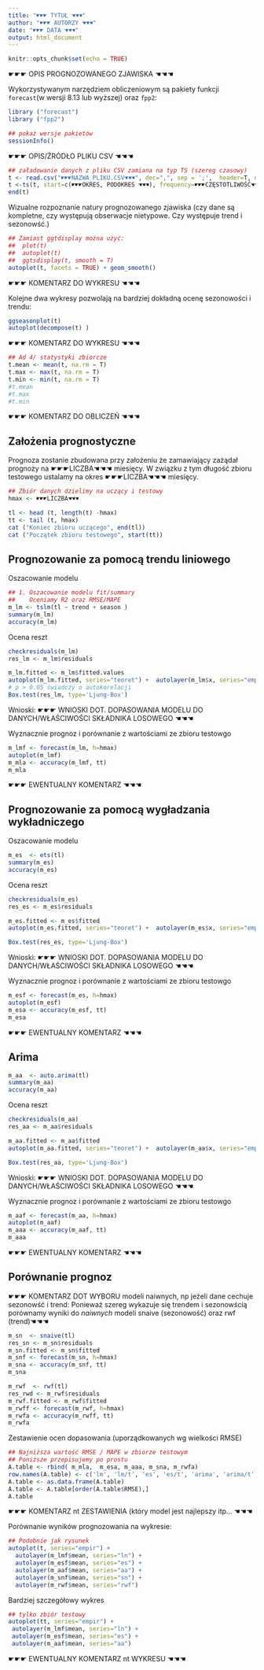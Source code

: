```yaml
---
title: "☛☛☛ TYTUŁ ☚☚☚"
author: "☛☛☛ AUTORZY ☚☚☚"
date: "☛☛☛ DATA ☚☚☚"
output: html_document
---
```


```r
knitr::opts_chunk$set(echo = TRUE)
```
☛☛☛ OPIS PROGNOZOWANEGO ZJAWISKA ☚☚☚

Wykorzystywanym narzędziem obliczeniowym są pakiety funkcji `forecast`(w wersji 8.13 lub wyższej) 
oraz `fpp2`:

```r
library ("forecast")
library ("fpp2")

## pokaż wersje pakietów
sessionInfo()
```

☛☛☛ OPIS/ŹRÓDŁO PLIKU CSV ☚☚☚

```r
## załadowanie danych z pliku CSV zamiana na typ TS (szereg czasowy)
t <- read.csv("☛☛☛NAZWA_PLIKU.CSV☚☚☚", dec=",", sep = ';',  header=T, na.string="NA");
t <-ts(t, start=c(☛☛☛OKRES, PODOKRES ☚☚☚), frequency=☛☛☛CZĘSTOTLIWOŚĆ☚☚☚)
end(t)
```

Wizualne rozpoznanie natury prognozowanego zjawiska (czy dane są kompletne,
czy występują obserwacje nietypowe. Czy występuje trend i sezonowść.)

```r
## Zamiast ggtdisplay można użyć: 
##  plot(t)
##  autoplot(t) 
##  ggtsdisplay(t, smooth = T)
autoplot(t, facets = TRUE) + geom_smooth()
```

☛☛☛ KOMENTARZ DO WYKRESU  ☚☚☚

Kolejne dwa wykresy
pozwolają na bardziej dokładną ocenę sezonowości i trendu:

```r
ggseasonplot(t)
autoplot(decompose(t) )
```

☛☛☛ KOMENTARZ DO WYKRESU  ☚☚☚

```r
## Ad 4/ statystyki zbiorcze
t.mean <- mean(t, na.rm = T)
t.max <- max(t, na.rm = T)
t.min <- min(t, na.rm = T)
#t.mean
#t.max
#t.min
```

☛☛☛ KOMENTARZ DO OBLICZEŃ  ☚☚☚

## Założenia prognostyczne

Prognoza zostanie zbudowana przy założeniu że zamawiający 
zażądał prognozy na ☛☛☛LICZBA☚☚☚ miesięcy. 
W związku z tym długość zbioru testowego ustalamy na okres ☛☛☛LICZBA☚☚☚ miesięcy.

```r
## Zbiór danych dzielimy na uczący i testowy
hmax <- ☛☛☛LICZBA☚☚☚

tl <- head (t, length(t) -hmax)
tt <- tail (t, hmax)
cat ("Koniec zbioru uczącego", end(tl))
cat ("Początek zbioru testowego", start(tt))
```

## Prognozowanie za pomocą trendu liniowego

Oszacowanie modelu

```r
## 1. Oszacowanie modelu fit/summary
##    Oceniamy R2 oraz RMSE/MAPE
m_lm <- tslm(tl ~ trend + season )
summary(m_lm)
accuracy(m_lm)
```

Ocena reszt

```r
checkresiduals(m_lm)
res_lm <- m_lm$residuals
```

```r
m_lm.fitted <- m_lm$fitted.values
autoplot(m_lm.fitted, series="teoret") +  autolayer(m_lm$x, series="empir")
# p > 0.05 świadczy o autokorelacji
Box.test(res_lm, type='Ljung-Box')
```

Wnioski: ☛☛☛ WNIOSKI DOT. DOPASOWANIA MODELU DO DANYCH/WŁAŚCIWOŚCI SKŁADNIKA LOSOWEGO  ☚☚☚

Wyznacznie prognoz i porównanie z wartościami ze zbioru testowgo


```r
m_lmf <- forecast(m_lm, h=hmax)
autoplot(m_lmf)
m_mla <- accuracy(m_lmf, tt)
m_mla
```

☛☛☛ EWENTUALNY KOMENTARZ  ☚☚☚

## Prognozowanie za pomocą wygładzania wykładniczego

Oszacowanie modelu

```r
m_es  <- ets(tl)
summary(m_es)
accuracy(m_es)
```

Ocena reszt

```r
checkresiduals(m_es)
res_es <- m_es$residuals

m_es.fitted <- m_es$fitted
autoplot(m_es.fitted, series="teoret") +  autolayer(m_es$x, series="empir")

Box.test(res_es, type='Ljung-Box')
```

Wnioski: ☛☛☛ WNIOSKI DOT. DOPASOWANIA MODELU DO DANYCH/WŁAŚCIWOŚCI SKŁADNIKA LOSOWEGO  ☚☚☚

Wyznacznie prognoz i porównanie z wartościami ze zbioru testowgo

```r
m_esf <- forecast(m_es, h=hmax)
autoplot(m_esf)
m_esa <- accuracy(m_esf, tt)
m_esa
```

☛☛☛ EWENTUALNY KOMENTARZ  ☚☚☚

## Arima

```r
m_aa  <- auto.arima(tl)
summary(m_aa)
accuracy(m_aa)
```

Ocena reszt

```r
checkresiduals(m_aa)
res_aa <- m_aa$residuals

m_aa.fitted <- m_aa$fitted
autoplot(m_aa.fitted, series="teoret") +  autolayer(m_aa$x, series="empir")

Box.test(res_aa, type='Ljung-Box')
```

Wnioski: ☛☛☛ WNIOSKI DOT. DOPASOWANIA MODELU DO DANYCH/WŁAŚCIWOŚCI SKŁADNIKA LOSOWEGO  ☚☚☚

Wyznacznie prognoz i porównanie z wartościami ze zbioru testowgo

```r
m_aaf <- forecast(m_aa, h=hmax)
autoplot(m_aaf)
m_aaa <- accuracy(m_aaf, tt)
m_aaa
```

☛☛☛ EWENTUALNY KOMENTARZ ☚☚☚

## Porównanie prognoz

☛☛☛ KOMENTARZ DOT WYBORU modeli naiwnych, np jeżeli dane cechuje sezonowść i trend:
Ponieważ szereg wykazuje się trendem i sezonowścią porównamy wyniki
do *naiwnych* modeli snaive (sezonowość) oraz rwf (trend)☚☚☚



```r
m_sn  <- snaive(tl)
res_sn <- m_sn$residuals
m_sn.fitted <- m_sn$fitted
m_snf <- forecast(m_sn, h=hmax)
m_sna <- accuracy(m_snf, tt)
m_sna

m_rwf  <- rwf(tl)
res_rwd <- m_rwf$residuals
m_rwf.fitted <- m_rwf$fitted
m_rwff <- forecast(m_rwf, h=hmax)
m_rwfa <- accuracy(m_rwff, tt)
m_rwfa
```

Zestawienie ocen dopasowania (uporządkowanych wg wielkości RMSE)

```r
## Najniższa wartość RMSE / MAPE w zbiorze testowym
## Poniższe przepisujemy po prostu
A.table <- rbind( m_mla,  m_esa, m_aaa, m_sna, m_rwfa)
row.names(A.table) <- c('lm', 'lm/t', 'es', 'es/t', 'arima', 'arima/t', 'sna', 'sna/t', 'rwf', 'ref/t')
A.table <- as.data.frame(A.table)
A.table <- A.table[order(A.table$RMSE),]
A.table
```

 ☛☛☛ KOMENTARZ nt ZESTAWIENIA (który model jest najlepszy itp...  ☚☚☚

Porównanie wyników prognozowania na wykresie:

```r
## Podobnie jak rysunek
autoplot(t, series="empir") +  
  autolayer(m_lmf$mean, series="ln") +
  autolayer(m_esf$mean, series="es") +
  autolayer(m_aaf$mean, series="aa") +
  autolayer(m_snf$mean, series="sn") +
  autolayer(m_rwf$mean, series="rwf")
 ```
 Bardziej szczegółowy wykres 
 
 ```r
## tylko zbiór testowy 
autoplot(tt, series="empir") +  
  autolayer(m_lmf$mean, series="ln") +
  autolayer(m_esf$mean, series="es") +
  autolayer(m_aaf$mean, series="aa")
```

 ☛☛☛ EWENTUALNY KOMENTARZ nt WYKRESU  ☚☚☚
 


